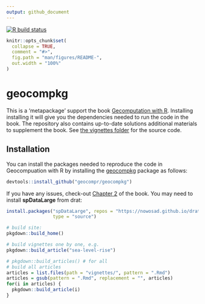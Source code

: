 ```yaml
---
output: github_document
---
```


<!-- badges: start -->
[![R build status](https://github.com/geocompr/geocompkg/workflows/pkgdown/badge.svg)](https://github.com/geocompr/geocompkg/actions)
<!-- badges: end -->

<!-- README.md is generated from README.Rmd. Please edit that file -->

```r
knitr::opts_chunk$set(
  collapse = TRUE,
  comment = "#>",
  fig.path = "man/figures/README-",
  out.width = "100%"
)
```

# geocompkg

This is a 'metapackage' support the book 
[Gecomputation with R](https://geocompr.robinlovelace.net/).
Installing installing it will give you the dependencies needed to run the code in the book.
The repository also contains up-to-date solutions additional materials to supplement the book.
See [the vignettes folder](https://github.com/geocompr/geocompkg/tree/master/vignettes) for the source code.

## Installation

You can install the packages needed to reproduce the code in Geocompuation with R by installing the [geocompkg](https://github.com/geocompr/geocompkg) package as follows:

```r
devtools::install_github("geocompr/geocompkg")
```

If you have any issues, check-out [Chapter 2](https://geocompr.robinlovelace.net/spatial-class.html) of the book.
You may need to install **spDataLarge** from drat:

```r
install.packages("spDataLarge", repos = "https://nowosad.github.io/drat/",
                 type = "source")
```


```r
# build site:
pkgdown::build_home()

# build vignettes one by one, e.g.
pkgdown::build_article("sea-level-rise")

# pkgdown::build_articles() # for all
# build all articles
articles = list.files(path = "vignettes/", pattern = ".Rmd")
articles = gsub(pattern = ".Rmd", replacement = "", articles)
for(i in articles) {
  pkgdown::build_article(i)
}
```

